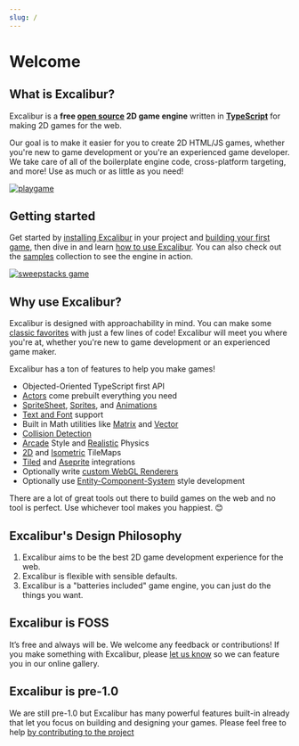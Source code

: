 ```yaml
---
slug: /
---
```

# Welcome

## What is Excalibur?

Excalibur is a **free [open source](https://github.com/excaliburjs/Excalibur) 2D game engine** written in **[TypeScript](https://www.typescriptlang.org/)** for making 2D games for the web.

Our goal is to make it easier for you to create 2D HTML/JS games, whether you're new to game development or you're an experienced game developer. We take care of all of the boilerplate engine code, cross-platform targeting, and more! Use as much or as little as you need!

[![playgame](00-welcome/loading.gif)](/docs/getting-started)

## Getting started

Get started by [installing Excalibur](/docs/installation) in your project and [building your first game](/docs/getting-started), then dive in and learn [how to use Excalibur](/docs/engine). You can also check out the [samples](/samples) collection to see the engine in action.

[![sweepstacks game](00-welcome/sweep.gif)](https://excaliburjs.com/sweep/)

## Why use Excalibur?

Excalibur is designed with approachability in mind. You can make some [classic favorites](/docs/getting-started) with just a few lines of code! Excalibur will meet you where you're at, whether you're new to game development or an experienced game maker.

Excalibur has a ton of features to help you make games!

- Objected-Oriented TypeScript first API
- [Actors](/docs/actors) come prebuilt everything you need
- [SpriteSheet](/docs/spritesheets), [Sprites](/docs/sprites), and [Animations](/docs/animation)
- [Text and Font](/docs/text) support
- Built in Math utilities like [Matrix](/docs/matrix) and [Vector](/docs/vector)
- [Collision Detection](/docs/colliders)
- [Arcade](/docs/physics#arcade) Style and [Realistic](/docs/physics#realistic) Physics
- [2D](/docs/tilemap) and [Isometric](/docs/isometric) TileMaps
- [Tiled](/docs/tiled-plugin) and [Aseprite](/docs/aseprite-plugin) integrations
- Optionally write [custom WebGL Renderers](/docs/custom-renderer-plugins)
- Optionally use [Entity-Component-System](/docs/entity-component-system) style development

There are a lot of great tools out there to build games on the web and no tool is perfect. Use whichever tool makes you happiest. 😊

## Excalibur's Design Philosophy

1. Excalibur aims to be the best 2D game development experience for the web.
2. Excalibur is flexible with sensible defaults.
3. Excalibur is a "batteries included" game engine, you can just do the things you want.

## Excalibur is FOSS

It’s free and always will be. We welcome any feedback or contributions! If you make something with Excalibur, please [let us know](https://github.com/excaliburjs/Excalibur/discussions?discussions_q=category%3A%22Show+and+tell%22) so we can feature you in our online gallery.

## Excalibur is pre-1.0

We are still pre-1.0 but Excalibur has many powerful features built-in already that let you focus on building and designing your games. Please feel free to help [by contributing to the project](https://github.com/excaliburjs/Excalibur/)